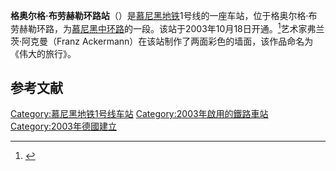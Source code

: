 {{NoteTA |G1=Transport}}
{{Infobox station 
| name          = {{ÖPNV München|U|20}} 格奥尔格·布劳赫勒环路站 <br> Georg-Brauchle-Ring
| type          = 
| style         = MVG
| image         = Munich subway GBR.jpg
| image_caption = 
| address       = [[莫萨赫|莫萨赫]]
| country       = {{DEU}} [[慕尼黑|慕尼黑]]
| coordinates   = {{Coord|48|10|35|N|11|31|45|E|region:DE-BY_type:railwaystation|display=inline,title}}
| line          = <!-- line information is detailed under "services" -->
| other         = 
| structure     = 地铁
| platform      = [[岛式站台|岛式站台]]
| depth         = 
| levels        = 
| tracks        = 2
| parking       = 
| bicycle       = 
| baggage_check = 
| opened        = 
| closed        = 
| rebuilt       = 
| electrified   = 
| ADA           = 
| code          = 
| owned         =
| operator      = 
| zone          = 
| smartcardname =
| smartcardstatus =
| former        = 
| passengers    = 
| pass_year     = 
| pass_percent  = 
| pass_system   = 
}}

'''格奥尔格·布劳赫勒环路站'''（{{lang-de|U-Bahnhof Georg-Brauchle-Ring}}）是[[慕尼黑地铁|慕尼黑地铁]]1号线的一座车站，位于格奥尔格·布劳赫勒环路，为[[慕尼黑中环路|慕尼黑中环路]]的一段。该站于2003年10月18日开通。<ref>{{cite web |url=http://www.urbanrail.net/eu/muc/muenchen.htm |title=存档副本 |accessdate=2009-10-02  |deadurl=yes |archiveurl=https://web.archive.org/web/20090928041750/http://urbanrail.net/eu/muc/muenchen.htm |archivedate=2009-09-28 }}</ref>艺术家弗兰茨·阿克曼（Franz Ackermann）在该站制作了两面彩色的墙面，该作品命名为《伟大的旅行》。

==参考文献==
{{reflist}}

{{慕尼黑地铁1号线}}

[[Category:慕尼黑地铁1号线车站|Category:慕尼黑地铁1号线车站]]
[[Category:2003年啟用的鐵路車站|Category:2003年啟用的鐵路車站]]
[[Category:2003年德國建立|Category:2003年德國建立]]